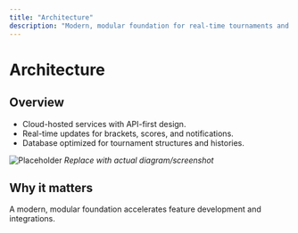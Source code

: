 ```yaml
---
title: "Architecture"
description: "Modern, modular foundation for real-time tournaments and integrations."
---
```


# Architecture

## Overview
- Cloud-hosted services with API-first design.
- Real-time updates for brackets, scores, and notifications.
- Database optimized for tournament structures and histories.

![Placeholder](/images/screenshots/architecture.png)
*Replace with actual diagram/screenshot*

## Why it matters
A modern, modular foundation accelerates feature development and integrations.
